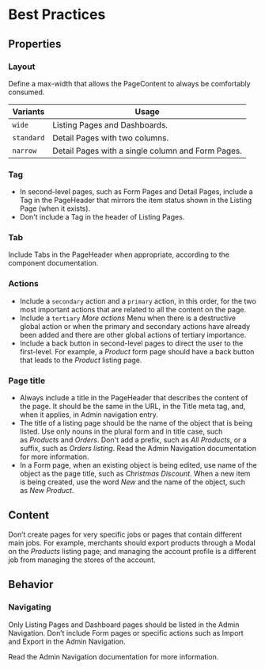 # Best Practices

## Properties

### Layout

Define a max-width that allows the PageContent to always be comfortably consumed.

| Variants | Usage |
| --- | --- |
| `wide` | Listing Pages and Dashboards. |
| `standard` | Detail Pages with two columns. |
| `narrow` | Detail Pages with a single column and Form Pages. |

### Tag

- In second-level pages, such as Form Pages and Detail Pages, include a Tag in the PageHeader that mirrors the item status shown in the Listing Page (when it exists).
- Don't include a Tag in the header of Listing Pages.

### Tab

Include Tabs in the PageHeader when appropriate, according to the component documentation.

### Actions

- Include a `secondary` action and a `primary` action, in this order, for the two most important actions that are related to all the content on the page.
- Include a `tertiary` *More actions* Menu when there is a destructive global action or when the primary and secondary actions have already been added and there are other global actions of tertiary importance.
- Include a back button in second-level pages to direct the user to the first-level. For example, a *Product* form page should have a back button that leads to the *Product* listing page.

### Page title

- Always include a title in the PageHeader that describes the content of the page. It should be the same in the URL, in the Title meta tag, and, when it applies, in Admin navigation entry.
- The title of a listing page should be the name of the object that is being listed. Use only nouns in the plural form and in title case, such as *Products* and *Orders*. Don't add a prefix, such as *All Products*, or a suffix, such as *Orders listing*. Read the Admin Navigation documentation for more information.
- In a Form page, when an existing object is being edited, use name of the object as the page title, such as *Christmas Discount*. When a new item is being created, use the word *New* and the name of the object, such as *New Product*.

## Content

Don’t create pages for very specific jobs or pages that contain different main jobs. For example, merchants should export products through a Modal on the *Products* listing page; and managing the account profile is a different job from managing the stores of the account.

## Behavior

### Navigating

Only Listing Pages and Dashboard pages should be listed in the Admin Navigation. Don’t include Form pages or specific actions such as Import and Export in the Admin Navigation.

Read the Admin Navigation documentation for more information.